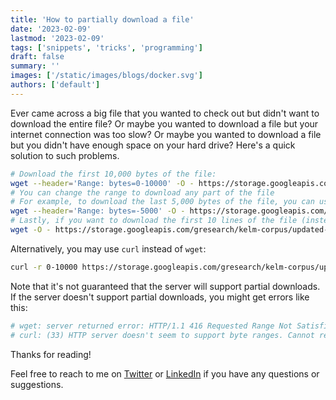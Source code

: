 ```yaml
---
title: 'How to partially download a file'
date: '2023-02-09'
lastmod: '2023-02-09'
tags: ['snippets', 'tricks', 'programming']
draft: false
summary: ''
images: ['/static/images/blogs/docker.svg']
authors: ['default']
---
```


Ever came across a big file that you wanted to check out but didn't want to download the entire file? Or maybe you wanted to download a file but your internet connection was too slow? Or maybe you wanted to download a file but you didn't have enough space on your hard drive? Here's a quick solution to such problems.

```bash
# Download the first 10,000 bytes of the file:
wget --header='Range: bytes=0-10000' -O - https://storage.googleapis.com/gresearch/kelm-corpus/updated-2021/quadruples-train.tsv
# You can change the range to download any part of the file
# For example, to download the last 5,000 bytes of the file, you can use the following command:
wget --header='Range: bytes=-5000' -O - https://storage.googleapis.com/gresearch/kelm-corpus/updated-2021/quadruples-train.tsv
# Lastly, if you want to download the first 10 lines of the file (instead of bytes), you can use the following command:
wget -O - https://storage.googleapis.com/gresearch/kelm-corpus/updated-2021/quadruples-train.tsv | head -n 10
```

Alternatively, you may use `curl` instead of `wget`:

```bash
curl -r 0-10000 https://storage.googleapis.com/gresearch/kelm-corpus/updated-2021/quadruples-train.tsv | head -n 10
```

Note that it's not guaranteed that the server will support partial downloads. If the server doesn't support partial downloads, you might get errors like this:

```bash
# wget: server returned error: HTTP/1.1 416 Requested Range Not Satisfiable
# curl: (33) HTTP server doesn't seem to support byte ranges. Cannot resume.
```

Thanks for reading!

Feel free to reach to me on [Twitter](https://twitter.com/KShivendu_) or [LinkedIn](https://www.linkedin.com/in/kshivendu/) if you have any questions or suggestions.
